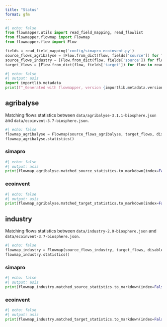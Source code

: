 ```yaml
---
title: "Status"
format: gfm
---
```


```python
#| echo: false
from flowmapper.utils import read_field_mapping, read_flowlist
from flowmapper.flowmap import Flowmap
from flowmapper.flow import Flow

fields = read_field_mapping('config/simapro-ecoinvent.py')
source_flows_agribalyse = [Flow.from_dict(flow, fields['source']) for flow in read_flowlist('data/agribalyse-3.1.1-biosphere.json')]
source_flows_industry = [Flow.from_dict(flow, fields['source']) for flow in read_flowlist('data/industry-2.0-biosphere.json')]
target_flows = [Flow.from_dict(flow, fields['target']) for flow in read_flowlist('data/ecoinvent-3.7-biosphere.json')]
```

```python
#| echo: false
#| output: asis
import importlib.metadata
print(f"_Generated with flowmapper, version {importlib.metadata.version('flowmapper')}._")
```

## agribalyse

Matching flows statistics between `data/agribalyse-3.1.1-biosphere.json` and `data/ecoinvent-3.7-biosphere.json`.

```python
#| echo: false
flowmap_agribalyse = Flowmap(source_flows_agribalyse, target_flows, disable_progress = True)
flowmap_agribalyse.statistics()
```

### simapro

```python
#| echo: false
#| output: asis
print(flowmap_agribalyse.matched_source_statistics.to_markdown(index=False))
```

### ecoinvent

```python
#| echo: false
#| output: asis
print(flowmap_agribalyse.matched_target_statistics.to_markdown(index=False))
```

## industry

Matching flows statistics between `data/industry-2.0-biosphere.json` and `data/ecoinvent-3.7-biosphere.json`.

```python
#| echo: false
flowmap_industry = Flowmap(source_flows_industry, target_flows, disable_progress = True)
flowmap_industry.statistics()
```

### simapro

```python
#| echo: false
#| output: asis
print(flowmap_industry.matched_source_statistics.to_markdown(index=False))
```

### ecoinvent

```python
#| echo: false
#| output: asis
print(flowmap_industry.matched_target_statistics.to_markdown(index=False))
```
